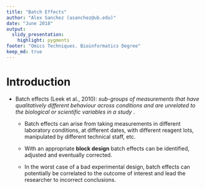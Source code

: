 ---
title: "Batch Effects"
author: "Alex Sanchez (asanchez@ub.edu)"
date: "June 2018"
output: 
  slidy_presentation: 
    highlight: pygments
footer: "Omics Techniques. Bioinformatics Degree"
keep_md: true
---


# Introduction 

 - Batch effects (Leek et al., 2010): *sub-groups of measurements that have qualitatively different behaviour
across conditions and are unrelated to the biological or scientific variables in a study* . 

    + Batch effects can arise from taking measurements in different laboratory conditions, at different dates, with
different reagent lots, manipulated by different technical staff, etc. 

    + With an appropriate __block design__ batch effects can be identified, adjusted and eventually corrected.

    + In the worst case of a bad experimental design, batch effects can potentially be correlated to the outcome
of interest and lead the researcher to incorrect conclusions.